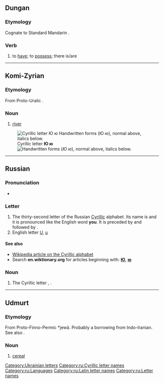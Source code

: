{{also|Ю|ю̆|Appendix:Variations of "io"}}
{{character info/new}}
==Dungan==

===Etymology===
Cognate to Standard Mandarin {{zh-l|有}}.

===Verb===
{{head|dng|verb}}

# to [[have]]; to [[possess]]; there is/are

----

==Komi-Zyrian==

===Etymology===
From Proto-Uralic {{m|urj-pro|*joke}}.

===Noun===
{{head|kpv|noun}}

# [[river]]

[[File:Cyrillic JU.png|thumb|right|Cyrillic letter '''Ю ю'''<br/>
[[File:32-Russian alphabet-Ю ю.svg|thumb|Handwritten forms]]
(''Ю ю''), normal above, italics below.]]

----

==Russian==

===Pronunciation===
* {{ru-IPA}}

===Letter===
{{head|ru|letter|lower case||upper case|Ю}}

# The thirty-second letter of the Russian [[Cyrillic]] alphabet. Its name is {{m|ru|ю}} and it is pronounced like the English word '''you'''. It is preceded by {{m|ru|э|Э}} and followed by {{m|ru|я|Я}}.
# English letter [[U]], [[u]]

====See also====
* [[w:Cyrillic alphabet|Wikipedia article on the Cyrillic alphabet]]
* Search '''en.wiktionary.org''' for articles beginning with: '''[http://en.wiktionary.org/w/index.php?title=Special%3AAllpages&from=%D0%AE&namespace=0 Ю]''', '''[http://en.wiktionary.org/w/index.php?title=Special%3AAllpages&from=%D1%8E&namespace=0 ю]'''

===Noun===
{{ru-noun||n-in|-}}

# The Cyrillic letter {{m|ru|ю|Ю}}, {{m|ru|ю}}.

[[Category:Ukrainian letters]]

[[Category:ru:Cyrillic letter names]]
[[Category:ru:Languages]]
[[Category:ru:Latin letter names]]
[[Category:ru:Letter names]]

----

==Udmurt==

===Etymology===
From Proto-Finno-Permic *jewä. Probably a borrowing from Indo-Iranian. See also {{cog|fi|jyvä}}.

===Noun===
{{head|udm|noun}}

# [[cereal]]